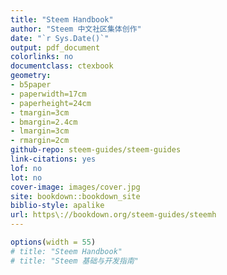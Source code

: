 ```yaml
--- 
title: "Steem Handbook"
author: "Steem 中文社区集体创作"
date: "`r Sys.Date()`"
output: pdf_document
colorlinks: no
documentclass: ctexbook
geometry:
- b5paper
- paperwidth=17cm
- paperheight=24cm
- tmargin=3cm
- bmargin=2.4cm
- lmargin=3cm
- rmargin=2cm
github-repo: steem-guides/steem-guides
link-citations: yes
lof: no
lot: no
cover-image: images/cover.jpg
site: bookdown::bookdown_site
biblio-style: apalike
url: https\://bookdown.org/steem-guides/steemh
---
```


```r
options(width = 55)
# title: "Steem Handbook"
# title: "Steem 基础与开发指南"
```
